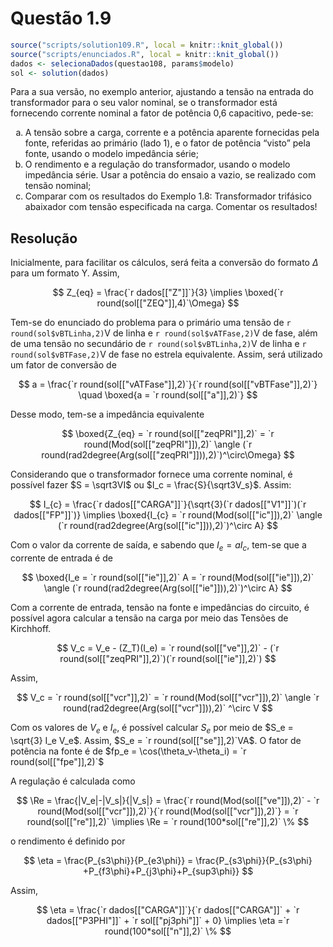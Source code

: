 <!-- Criado por Djonathan Quadras -->

# Questão 1.9 {-}


```r
source("scripts/solution109.R", local = knitr::knit_global())
source("scripts/enunciados.R", local = knitr::knit_global())
dados <- selecionaDados(questao108, params$modelo)
sol <- solution(dados)
```

Para a sua versão, no exemplo anterior, ajustando a tensão na entrada do transformador para o seu valor nominal, se o transformador está fornecendo corrente nominal a fator de potência 0,6 capacitivo, pede-se: 

a. A tensão sobre a carga, corrente e a potência aparente fornecidas pela fonte, referidas ao primário (lado 1), e o fator de potência “visto” pela fonte, usando o modelo impedância série;
b. O rendimento e a regulação do transformador, usando o modelo impedância série. Usar a potência do ensaio a vazio, se realizado com tensão nominal;
c. Comparar com os resultados do Exemplo 1.8: Transformador trifásico abaixador com tensão especificada na carga. Comentar os resultados!

## Resolução {-}

Inicialmente, para facilitar os cálculos, será feita a conversão do formato $\Delta$ para um formato Y. Assim,

$$
Z_{eq} = \frac{`r dados[["Z"]]`}{3} \implies \boxed{`r round(sol[["ZEQ"]],4)`\Omega} 
$$

Tem-se do enunciado do problema para o primário uma tensão de `r round(sol$vBTLinha,2)`V de linha e `r round(sol$vATFase,2)`V de fase, além de uma tensão no secundário de `r round(sol$vBTLinha,2)`V de linha e  `r round(sol$vBTFase,2)`V de fase no estrela equivalente. Assim, será utilizado um fator de conversão de 

$$
a = \frac{`r round(sol[["vATFase"]],2)`}{`r round(sol[["vBTFase"]],2)`} \quad \boxed{a = `r round(sol[["a"]],2)`}
$$

Desse modo, tem-se a impedância equivalente

$$
\boxed{Z_{eq} = `r round(sol[["zeqPRI"]],2)` = `r round(Mod(sol[["zeqPRI"]]),2)` \angle (`r round(rad2degree(Arg(sol[["zeqPRI"]])),2)`)^\circ\Omega}
$$

Considerando que o transformador fornece uma corrente nominal, é possível fazer $S = \sqrt3VI$ ou $I_c = \frac{S}{\sqrt3V_s}$. Assim:

$$
I_{c} = \frac{`r dados[["CARGA"]]`}{\sqrt{3}(`r dados[["V1"]]`)(`r dados[["FP"]]`)} \implies \boxed{I_{c} = `r round(Mod(sol[["ic"]]),2)` \angle (`r round(rad2degree(Arg(sol[["ic"]])),2)`)^\circ A}
$$

Com o valor da corrente de saída, e sabendo que $I_e = aI_c$, tem-se que a corrente de entrada é de

$$
\boxed{I_e = `r round(sol[["ie"]],2)` A =  `r round(Mod(sol[["ie"]]),2)` \angle (`r round(rad2degree(Arg(sol[["ie"]])),2)`)^\circ A}
$$

Com a corrente de entrada, tensão na fonte e impedâncias do circuito, é possível agora calcular a tensão na carga por meio das Tensões de Kirchhoff.

$$
V_c = V_e - (Z_T)(I_e) = `r round(sol[["ve"]],2)` -  (`r round(sol[["zeqPRI"]],2)`)(`r round(sol[["ie"]],2)`)
$$

Assim,

$$
V_c = `r round(sol[["vcr"]],2)` = `r round(Mod(sol[["vcr"]]),2)` \angle `r round(rad2degree(Arg(sol[["vcr"]])),2)` ^\circ V
$$

Com os valores de $V_e$ e $I_e$, é possível calcular $S_e$ por meio de $S_e = \sqrt{3} I_e V_e$. Assim, $S_e = `r round(sol[["se"]],2)`VA$. O fator de potência na fonte é de $fp_e = \cos(\theta_v-\theta_i) = `r round(sol[["fpe"]],2)`$

A regulação é calculada como

$$
\Re = \frac{|V_e|-|V_s|}{|V_s|} = \frac{`r round(Mod(sol[["ve"]]),2)` - `r round(Mod(sol[["vcr"]]),2)`}{`r round(Mod(sol[["vcr"]]),2)`} = `r round(sol[["re"]],2)` \implies \Re = `r round(100*sol[["re"]],2)` \%
$$

o rendimento é definido por

$$
\eta = \frac{P_{s3\phi}}{P_{e3\phi}} = \frac{P_{s3\phi}}{P_{s3\phi} +P_{f3\phi}+P_{j3\phi}+P_{sup3\phi}}
$$

Assim,


$$
\eta = \frac{`r dados[["CARGA"]]`}{`r dados[["CARGA"]]` + `r dados[["P3PHI"]]` + `r sol[["pj3phi"]]` + 0} \implies \eta =`r round(100*sol[["n"]],2)` \%
$$

